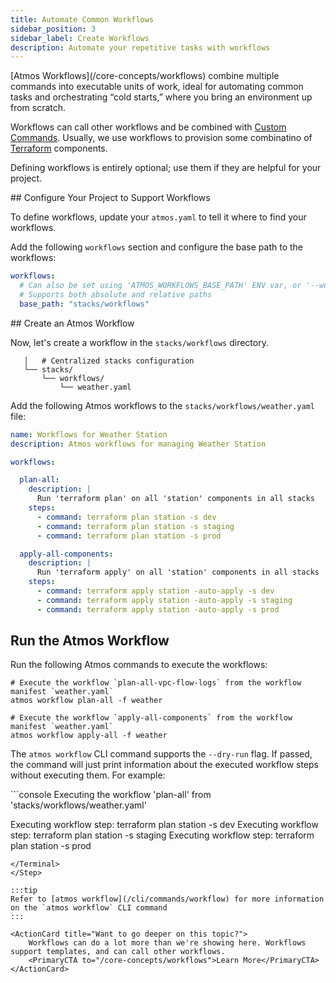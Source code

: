```yaml
---
title: Automate Common Workflows
sidebar_position: 3
sidebar_label: Create Workflows
description: Automate your repetitive tasks with workflows
---
```


<Intro>
[Atmos Workflows](/core-concepts/workflows) combine multiple commands into executable units of work, ideal for automating common
tasks and orchestrating “cold starts,” where you bring an environment up from scratch.
</Intro>

Workflows can call other workflows and be combined with [Custom Commands](/core-concepts/custom-commands). Usually, we use
workflows to provision some combinatino of [Terraform](/core-concepts/components/terraform) components.

Defining workflows is entirely optional; use them if they are helpful for your project.

<Step>
## <StepNumber/> Configure Your Project to Support Workflows

To define workflows, update your `atmos.yaml` to tell it where to find your workflows.

Add the following `workflows` section and configure the base path to the workflows:

```yaml
workflows:
  # Can also be set using 'ATMOS_WORKFLOWS_BASE_PATH' ENV var, or '--workflows-dir' command-line arguments
  # Supports both absolute and relative paths
  base_path: "stacks/workflows"
```
</Step>


<Step>
## <StepNumber/> Create an Atmos Workflow

Now, let's create a workflow in the `stacks/workflows` directory.

```console
   │   # Centralized stacks configuration
   └── stacks/
       └── workflows/
           └── weather.yaml
```

Add the following Atmos workflows to the `stacks/workflows/weather.yaml` file:

```yaml
name: Workflows for Weather Station
description: Atmos workflows for managing Weather Station

workflows:

  plan-all:
    description: |
      Run 'terraform plan' on all 'station' components in all stacks
    steps:
      - command: terraform plan station -s dev
      - command: terraform plan station -s staging
      - command: terraform plan station -s prod

  apply-all-components:
    description: |
      Run 'terraform apply' on all 'station' components in all stacks
    steps:
      - command: terraform apply station -auto-apply -s dev
      - command: terraform apply station -auto-apply -s staging
      - command: terraform apply station -auto-apply -s prod
```
</Step>

<Step>

## <StepNumber/> Run the Atmos Workflow

Run the following Atmos commands to execute the workflows:

```shell
# Execute the workflow `plan-all-vpc-flow-logs` from the workflow manifest `weather.yaml`
atmos workflow plan-all -f weather

# Execute the workflow `apply-all-components` from the workflow manifest `weather.yaml`
atmos workflow apply-all -f weather
```

The `atmos workflow` CLI command supports the `--dry-run` flag. If passed, the command will just print information about
the executed workflow steps without executing them. For example:

<Terminal title="atmos workflow plan-all -f weather --dry-run">
```console
Executing the workflow 'plan-all' from 'stacks/workflows/weather.yaml'

Executing workflow step: terraform plan station -s dev
Executing workflow step: terraform plan station -s staging
Executing workflow step: terraform plan station -s prod
```
</Terminal>
</Step>

:::tip
Refer to [atmos workflow](/cli/commands/workflow) for more information on the `atmos workflow` CLI command
:::

<ActionCard title="Want to go deeper on this topic?">
    Workflows can do a lot more than we're showing here. Workflows support templates, and can call other workflows.
    <PrimaryCTA to="/core-concepts/workflows">Learn More</PrimaryCTA>
</ActionCard>
